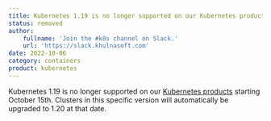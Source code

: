 ```yaml
---
title: Kubernetes 1.19 is no longer supported on our Kubernetes products starting October 15th
status: removed
author:
    fullname: 'Join the #k8s channel on Slack.'
    url: 'https://slack.khulnasoft.com'
date: 2022-10-06
category: containers
product: kubernetes
---
```


Kubernetes 1.19 is no longer supported on our [Kubernetes products](/containers/kubernetes/quickstart/) starting October 15th. Clusters in this specific version will automatically be upgraded to 1.20 at that date.